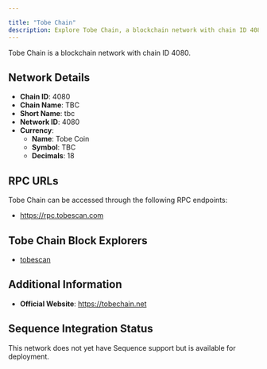```yaml
---

title: "Tobe Chain"
description: Explore Tobe Chain, a blockchain network with chain ID 4080. Learn about its native currency, Tobe Coin, and how to interact with the network.
---
```




Tobe Chain is a blockchain network with chain ID 4080.

## Network Details

- **Chain ID**: 4080
- **Chain Name**: TBC
- **Short Name**: tbc
- **Network ID**: 4080
- **Currency**: 
  - **Name**: Tobe Coin
  - **Symbol**: TBC
  - **Decimals**: 18

## RPC URLs

Tobe Chain can be accessed through the following RPC endpoints:

- https://rpc.tobescan.com

## Tobe Chain Block Explorers

- [tobescan](https://tobescan.com)

## Additional Information

- **Official Website**: https://tobechain.net

## Sequence Integration Status

This network does not yet have Sequence support but is available for deployment.

